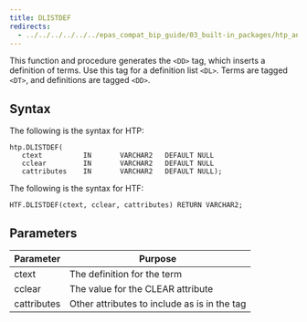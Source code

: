 ```yaml
---
title: DLISTDEF
redirects:
  - ../../../../../../epas_compat_bip_guide/03_built-in_packages/htp_and_htf/dlistdef #generated for docs/epas/reorg-role-use-case-mode
---
```


This function and procedure generates the `<DD>` tag, which inserts a definition of terms. Use this tag for a definition list `<DL>`. Terms are tagged `<DT>`, and definitions are tagged `<DD>`.

## Syntax

The following is the syntax for HTP:

```
htp.DLISTDEF(
   ctext          IN       VARCHAR2   DEFAULT NULL
   cclear         IN       VARCHAR2   DEFAULT NULL
   cattributes    IN       VARCHAR2   DEFAULT NULL);
```

The following is the syntax for HTF:

```
HTF.DLISTDEF(ctext, cclear, cattributes) RETURN VARCHAR2;
```

## Parameters

| Parameter | Purpose  |
| --------- | -------- |
| ctext | The definition for the term |
| cclear | The value for the CLEAR attribute |
| cattributes | Other attributes to include as is in the tag |
